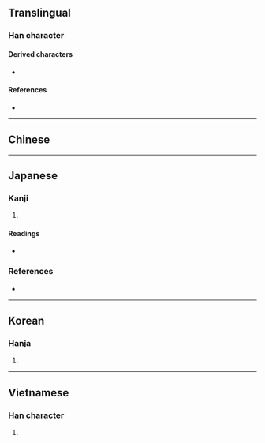 {{also|回}}
{{character info}}
==Translingual==

===Han character===
{{Han char|rn=31|rad=囗|as=04|sn=7|four=|canj=WSL|ids=⿴囗ㅒ}}

====Derived characters====
* {{l|mul|[[圗]], [[廽]], [[蜖]], [[逥]], [[𡜼]], [[𨹰]], [[𨖘]], [[𨝣]], [[𩞮]], [[𩻨]], [[𭍥]], [[𪜖]], [[𠣱]], [[𫮰]], [[𡒜]], [[𢊸]], [[𫉿]], [[𫑾]], [[𭳧]], [[𣰣]]}}

====References====
* {{Han ref|kx=0217.160|dkj=04713|dj=0444.190|hdz=10715.010|uh=56EC|ud=22252}}

----

==Chinese==
{{zh-see|回|v}}

----

==Japanese==

===Kanji===
{{ja-kanji|grade=|rs=囗04}}

# {{alternative form of|ja|回}}

====Readings====
* {{ja-readings|on=[[かい]] (kai), [[めん]] (men)|kun=[[まわる]] (mawaru)}}

===References===
* {{R:Koseki Moji|053840}}

----

==Korean==

===Hanja===
{{ko-hanja|hangeul=회|rv=hoe|mr=hoe}}

# {{rfdef|ko|sort=囗04}}

----

==Vietnamese==

===Han character===
{{vi-readings|reading=hồi|rs=囗04}}

# {{rfdef|vi|sort=囗04}}